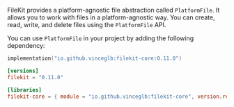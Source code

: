 FileKit provides a platform-agnostic file abstraction called `PlatformFile`. It allows you to work with files in a platform-agnostic way. You can create, read, write, and delete files using the `PlatformFile` API.

You can use `PlatformFile` in your project by adding the following dependency:

<CodeGroup>

```kotlin build.gradle.kts
implementation("io.github.vinceglb:filekit-core:0.11.0")
```

```toml libs.versions.toml
[versions]
filekit = "0.11.0"

[libraries]
filekit-core = { module = "io.github.vinceglb:filekit-core", version.ref = "filekit" }
```

</CodeGroup>